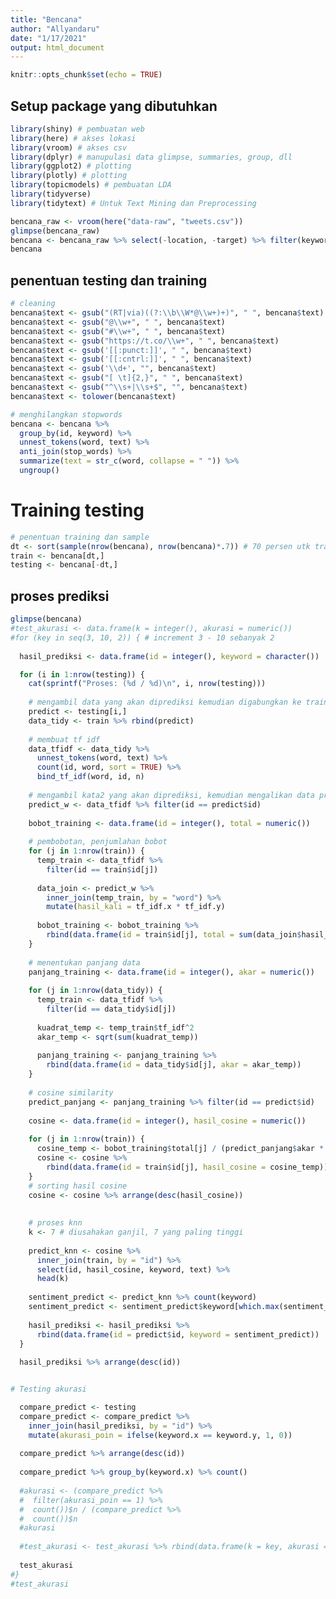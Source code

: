 ```yaml
---
title: "Bencana"
author: "Allyandaru"
date: "1/17/2021"
output: html_document
---
```


```r
knitr::opts_chunk$set(echo = TRUE)
```

## Setup package yang dibutuhkan
```r
library(shiny) # pembuatan web
library(here) # akses lokasi
library(vroom) # akses csv
library(dplyr) # manupulasi data glimpse, summaries, group, dll
library(ggplot2) # plotting 
library(plotly) # plotting
library(topicmodels) # pembuatan LDA
library(tidyverse)
library(tidytext) # Untuk Text Mining dan Preprocessing

bencana_raw <- vroom(here("data-raw", "tweets.csv"))
glimpse(bencana_raw)
bencana <- bencana_raw %>% select(-location, -target) %>% filter(keyword == "flood" | keyword == "earthquake" | keyword == "volcano")
bencana
```

## penentuan testing dan training
```r

# cleaning
bencana$text <- gsub("(RT|via)((?:\\b\\W*@\\w+)+)", " ", bencana$text)
bencana$text <- gsub("@\\w+", " ", bencana$text)
bencana$text <- gsub("#\\w+", " ", bencana$text)
bencana$text <- gsub("https://t.co/\\w+", " ", bencana$text)
bencana$text <- gsub('[[:punct:]]', " ", bencana$text)
bencana$text <- gsub('[[:cntrl:]]', " ", bencana$text)
bencana$text <- gsub('\\d+', "", bencana$text)
bencana$text <- gsub("[ \t]{2,}", " ", bencana$text)
bencana$text <- gsub("^\\s+|\\s+$", "", bencana$text)
bencana$text <- tolower(bencana$text)

# menghilangkan stopwords
bencana <- bencana %>%
  group_by(id, keyword) %>%
  unnest_tokens(word, text) %>%
  anti_join(stop_words) %>%
  summarize(text = str_c(word, collapse = " ")) %>%
  ungroup()
```
# Training testing
```r
# penentuan training dan sample
dt <- sort(sample(nrow(bencana), nrow(bencana)*.7)) # 70 persen utk training
train <- bencana[dt,]
testing <- bencana[-dt,]
```

## proses prediksi
```r
glimpse(bencana)
#test_akurasi <- data.frame(k = integer(), akurasi = numeric())
#for (key in seq(3, 10, 2)) { # increment 3 - 10 sebanyak 2
  
  hasil_prediksi <- data.frame(id = integer(), keyword = character())

  for (i in 1:nrow(testing)) {
    cat(sprintf("Proses: (%d / %d)\n", i, nrow(testing)))
    
    # mengambil data yang akan diprediksi kemudian digabungkan ke training
    predict <- testing[i,]
    data_tidy <- train %>% rbind(predict)
    
    # membuat tf idf
    data_tfidf <- data_tidy %>% 
      unnest_tokens(word, text) %>%
      count(id, word, sort = TRUE) %>%
      bind_tf_idf(word, id, n)
    
    # mengambil kata2 yang akan diprediksi, kemudian mengalikan data predict dan data training untuk dimasukkan ke rumus cosine
    predict_w <- data_tfidf %>% filter(id == predict$id)
    
    bobot_training <- data.frame(id = integer(), total = numeric())
    
    # pembobotan, penjumlahan bobot
    for (j in 1:nrow(train)) {
      temp_train <- data_tfidf %>%
        filter(id == train$id[j])
      
      data_join <- predict_w %>%
        inner_join(temp_train, by = "word") %>%
        mutate(hasil_kali = tf_idf.x * tf_idf.y)
      
      bobot_training <- bobot_training %>%
        rbind(data.frame(id = train$id[j], total = sum(data_join$hasil_kali)))
    }
    
    # menentukan panjang data
    panjang_training <- data.frame(id = integer(), akar = numeric())
    
    for (j in 1:nrow(data_tidy)) {
      temp_train <- data_tfidf %>%
        filter(id == data_tidy$id[j])
      
      kuadrat_temp <- temp_train$tf_idf^2
      akar_temp <- sqrt(sum(kuadrat_temp))
      
      panjang_training <- panjang_training %>%
        rbind(data.frame(id = data_tidy$id[j], akar = akar_temp))
    }
    
    # cosine similarity
    predict_panjang <- panjang_training %>% filter(id == predict$id)
    
    cosine <- data.frame(id = integer(), hasil_cosine = numeric())
    
    for (j in 1:nrow(train)) {
      cosine_temp <- bobot_training$total[j] / (predict_panjang$akar * panjang_training$akar[j])
      cosine <- cosine %>%
        rbind(data.frame(id = train$id[j], hasil_cosine = cosine_temp))
    }
    # sorting hasil cosine
    cosine <- cosine %>% arrange(desc(hasil_cosine))
    
    
    # proses knn
    k <- 7 # diusahakan ganjil, 7 yang paling tinggi
    
    predict_knn <- cosine %>%
      inner_join(train, by = "id") %>%
      select(id, hasil_cosine, keyword, text) %>%
      head(k)
    
    sentiment_predict <- predict_knn %>% count(keyword)
    sentiment_predict <- sentiment_predict$keyword[which.max(sentiment_predict$n)]
    
    hasil_prediksi <- hasil_prediksi %>%
      rbind(data.frame(id = predict$id, keyword = sentiment_predict))
  }
  
  hasil_prediksi %>% arrange(desc(id))


# Testing akurasi

  compare_predict <- testing
  compare_predict <- compare_predict %>% 
    inner_join(hasil_prediksi, by = "id") %>%
    mutate(akurasi_poin = ifelse(keyword.x == keyword.y, 1, 0))
  
  compare_predict %>% arrange(desc(id))
  
  compare_predict %>% group_by(keyword.x) %>% count()
  
  #akurasi <- (compare_predict %>%
  #  filter(akurasi_poin == 1) %>%
  #  count())$n / (compare_predict %>%
  #  count())$n
  #akurasi
  
  #test_akurasi <- test_akurasi %>% rbind(data.frame(k = key, akurasi = akurasi))
  
  test_akurasi
#}
#test_akurasi
```